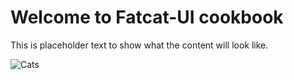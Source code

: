 

<Meta title="Introduction" />

<style>{`

  `}</style>

# Welcome to Fatcat-UI cookbook

This is placeholder text to show what the content will look like.


<img src={cats} alt="Cats" />
